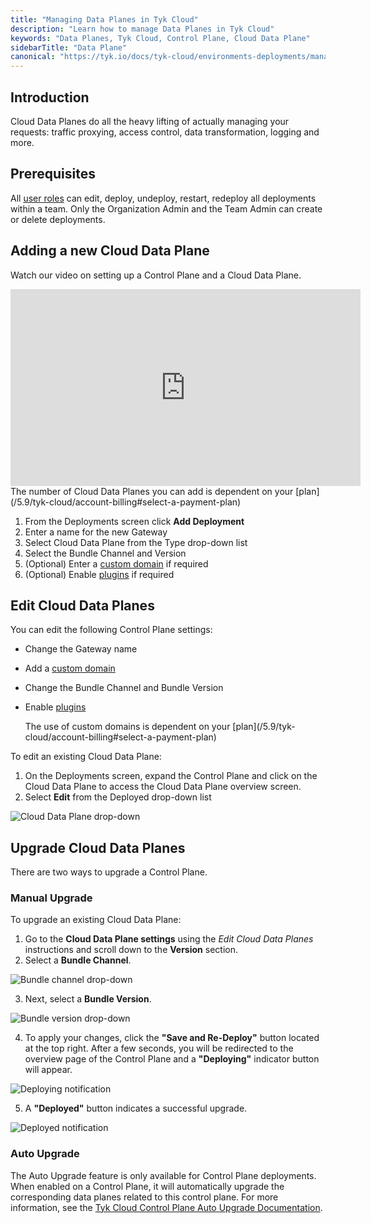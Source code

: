 ```yaml
---
title: "Managing Data Planes in Tyk Cloud"
description: "Learn how to manage Data Planes in Tyk Cloud"
keywords: "Data Planes, Tyk Cloud, Control Plane, Cloud Data Plane"
sidebarTitle: "Data Plane"
canonical: "https://tyk.io/docs/tyk-cloud/environments-deployments/managing-gateways"
---
```


## Introduction

Cloud Data Planes do all the heavy lifting of actually managing your requests: traffic proxying, access control, data transformation, logging and more.

## Prerequisites

All [user roles](/5.9/tyk-cloud/teams-users#assign-user-roles) can edit, deploy, undeploy, restart, redeploy all deployments within a team. Only the Organization Admin and the Team Admin can create or delete deployments.

## Adding a new Cloud Data Plane

Watch our video on setting up a Control Plane and a Cloud Data Plane.

<iframe width="560" height="315" src="https://www.youtube.com/embed/JqXXEDplrr8" frameborder="0" allow="accelerometer; autoplay; clipboard-write; encrypted-media; gyroscope; picture-in-picture" allowfullscreen></iframe>


<Note>
The number of Cloud Data Planes you can add is dependent on your [plan](/5.9/tyk-cloud/account-billing#select-a-payment-plan)
</Note>


1. From the Deployments screen click **Add Deployment**
2. Enter a name for the new Gateway
3. Select Cloud Data Plane from the Type drop-down list
4. Select the Bundle Channel and Version
5. (Optional) Enter a [custom domain](/5.9/tyk-cloud/using-custom-domains) if required
6. (Optional) Enable [plugins](/5.9/tyk-cloud/using-plugins) if required

## Edit Cloud Data Planes

You can edit the following Control Plane settings:
* Change the Gateway name
* Add a [custom domain](/5.9/tyk-cloud/using-custom-domains)
* Change the Bundle Channel and Bundle Version
* Enable [plugins](/5.9/tyk-cloud/using-plugins)



    <Note>
    The use of custom domains is dependent on your [plan](/5.9/tyk-cloud/account-billing#select-a-payment-plan)
    </Note>


To edit an existing Cloud Data Plane:

1. On the Deployments screen, expand the Control Plane and click on the Cloud Data Plane to access the Cloud Data Plane overview screen.
2. Select **Edit** from the Deployed drop-down list

<img src="/img/admin/cp-edit.png" alt="Cloud Data Plane drop-down" />

## Upgrade Cloud Data Planes

There are two ways to upgrade a Control Plane.

### Manual Upgrade

To upgrade an existing Cloud Data Plane:

1. Go to the **Cloud Data Plane settings** using the _Edit Cloud Data Planes_ instructions and scroll down to the **Version** section.
2. Select a **Bundle Channel**.

<img src="/img/admin/cp-edge-upgrade-channel.png" alt="Bundle channel drop-down" />

3. Next, select a **Bundle Version**.

<img src="/img/admin/cp-edge-upgrade-version.png" alt="Bundle version drop-down" />

4. To apply your changes, click the **"Save and Re-Deploy"** button located at the top right. After a few seconds, you will be redirected to the overview page of the Control Plane and a **"Deploying"** indicator button will appear. 

<img src="/img/admin/cp-edge-upgrade-deploying.png" alt="Deploying notification" />

5. A **"Deployed"** button indicates a successful upgrade.

<img src="/img/admin/cp-edge-upgrade-deployed.png" alt="Deployed notification" />

### Auto Upgrade

The Auto Upgrade feature is only available for Control Plane deployments. When enabled on a Control Plane, it will automatically upgrade the corresponding data planes related to this control plane. For more information, see the [Tyk Cloud Control Plane Auto Upgrade Documentation](/5.9/tyk-cloud/environments-deployments/managing-control-planes).
